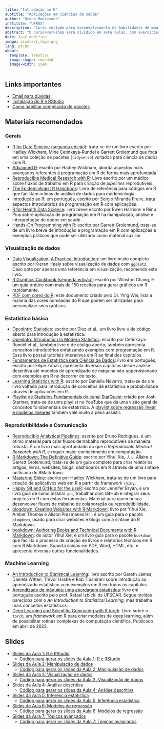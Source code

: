 ```yaml
---
title: "Introdução ao R"
subtitle: "Aplicações em ciências da saúde"
author: "Bruno Montezano"
institute: "UFRGS"
description: "Curso voltado para desenvolvimento de habilidades de manipulação e análise de dados em R para pesquisadores da área da saúde"
abstract: "O curso/workshop será dividido em sete aulas, com exercícios para aplicação dos conceitos aprendidos. Conhecimento básico de estatística e experiência prévia em análise de dados é desejável, mas não obrigatório. Os participantes devem ter conhecimento básico de informática."
date: last-modified
image: assets/r_logo.png
lang: pt-br
about: 
  template: trestles
  image-shape: rounded
  image-width: 15em
---
```


## Links importantes

* [Email para dúvidas](mailto:brunodoyt@gmail.com)
* [Instalação do R e RStudio](instalacao.html)
* [Como habilitar compilação de pacotes](compilacao.html)

## Materiais recomendados

### Gerais

* [R for Data Science (segunda edição)](https://r4ds.hadley.nz/): trata-se de um
livro escrito por Hadley Wickham, Mine Çetinkaya-Rundel e Garrett Grolemund
que foca em uma coleção de pacotes (`tidyverse`) voltados para ciência de dados
com R.
* [Advanced R](http://adv-r.had.co.nz/): escrito por Hadley Wickham, aborda aspectos
mais avançados referentes à programação em R de forma mais aprofundada.
* [Reproducible Medical Research with R](https://www.bookdown.org/pdr_higgins/rmrwr/):
Livro escrito por um médico sobre fluxos de trabalho em R para criação de *pipelines*
reprodutíveis.
* [The Epidemiologist R Handbook](https://epirhandbook.com/en/): Livro de referência para
códigos em R que facilitam rotinas de análise de dados para epidemiologia.
* [Introdução ao R](https://www.lampada.uerj.br/arquivosdb/_book2/): em português,
escrito por
Sergio Miranda Freire, trata aspectos introdutórios da programação em R com
aplicações.
* [R for Health Data Science](https://argoshare.is.ed.ac.uk/healthyr_book/): livro
breve escrito por Ewen Harrison e Riinu Pius sobre aplicação de programação em R
na manipulação, análise e interpretação de dados em saúde.
* [Hands-On Programming with R](https://rstudio-education.github.io/hopr/):
escrito por Garrett Grolemund, trata-se de um livro breve de introdução a
programação em R com aplicações e exemplos práticos que pode ser utilizado
como material auxiliar.

### Visualização de dados

* [Data Visualization: A Practical Introduction](https://socviz.co/): um livro muito
completo escrito por Kieran Healy sobre visualização de dados com `ggplot2`. Caso opte
por apenas uma referência em visualização, recomendo este livro.
* [R Graphics Cookbook (segunda edição)](https://r-graphics.org/): escrito por Winston Chang,
é um guia prático com mais de 150 receitas para gerar gráficos em R rapidamente.
* [PDF com cores do R](https://www.stat.columbia.edu/~tzheng/files/Rcolor.pdf):
este documento criado pelo Dr. Ying Wei, lista a maioria das cores nomeadas do R que podem
ser utilizadas para personalizar seus gráficos.

### Estatística básica

* [OpenIntro Statistics](https://www.openintro.org/book/os/): escrito por Diez et al.,
um livro livre e de código aberto para introdução à estatística.
* [OpenIntro Introduction to Modern Statistics](https://openintro-ims.netlify.app/):
escrito por Cetinkaya-Rundel et al., também livre e de código aberto, também apresenta
conceitos introdutórios enfatizando exemplos com programação em R. Esse livro possui
tutoriais interativos em R ao final dos capítulos.
* [Fundamentos de Estatística para Ciência de Dados](https://filipezabala.com/fdepcdd/):
livro em português, escrito por Filipe Zabala, apresenta diversos capítulos desde
análise descritiva até modelos de aprendizado de máquina não-supervisionado com
exemplos em R no decorrer do texto.
* [Learning Statistics with R](https://learningstatisticswithr.com/book/): escrito
por Danielle Navarro, trata-se de um livro voltado para introdução de conceitos
de estatística e probabilidade através de aplicações em R.
* [Playlist de Statistics Fundamentals do canal StatQuest](https://youtube.com/playlist?list=PLblh5JKOoLUK0FLuzwntyYI10UQFUhsY9):
criado por Josh Starmer, trata-se de uma playlist no YouTube que dá uma visão geral
de conceitos fundamentais de estatística. A [playlist sobre regressão linear e modelos
lineares](https://youtube.com/playlist?list=PLblh5JKOoLUIzaEkCLIUxQFjPIlapw8nU) também vale muito a pena assistir.

### Reprodutibilidade e Comunicação

* [Reproducible Analytical Pipelines](https://rap4mads.eu/): escrito por Bruno Rodrigues,
é um ótimo material para criar fluxos de trabalho reprodutíveis de maneira robusta. É um
livro mais aprofundado do que o *Reproducible Medical Research with R*, e requer maior
conhecimento em computação.
* [R Markdown: The Definitive Guide](https://bookdown.org/yihui/rmarkdown/): escrito
por Yihui Xie, J. J. Allaire e Garrett Grolemund, trata-se de um guia completo para
criar relatórios, artigos, livros, websites, blogs, dashboards em R através de uma
sintaxe unificada do RMarkdown.
* [Mastering Shiny](https://mastering-shiny.org/): escrito por Hadley Wickham,
trata-se de um livro para criação de aplicativos web em R a partir do framework
`shiny`.
* [Happy Git and GitHub for the useR](https://happygitwithr.com//): escrito por
Jennifer Bryan, é um livro guia
de como instalar `git`, trabalhar com GitHub e integrar seus projetos do R com
estas ferramentas. Material para quem busca desenvolver fluxos de trabalho
de colaboração ou reprodutibilidade.
* [blogdown: Creating Websites with R Markdown](https://bookdown.org/yihui/blogdown/):
livro por Yihui Xie, Amber Thomas e Alison Presmanes Hill, é um guia para o pacote
`blogdown`, usado para criar websites e blogs com a sintaxe do R Markdown.
* [bookdown: Authoring Books and Technical Documents with R Markdown](https://bookdown.org/yihui/bookdown/):
do autor Yihui Xie, é um livro guia para o pacote `bookdown`, que facilita o
processo de criação de livros e relatórios técnicos em R com R Markdown.
Suporta saídas em PDF, Word, HTML, etc, e apresenta diversas outras
funcionalidades.

### Machine Learning

* [An Introduction to Statistical Learning](https://www.statlearning.com/): livro
escrito por Gareth James, Daniela Witten, Trevor Hastie e Rob Tibshirani sobre
introdução ao aprendizado estatístico com exemplos em R em todos os capítulos.
* [Aprendizado de máquina: uma abordagem estatística](http://www.rizbicki.ufscar.br/ame/):
livro em português escrito pelo prof. Rafael Izbicki da UFSCAR. Segue moldes parecidos com
o *An Introduction to Statistical Learning*, mas trabalha mais conceitos estatísticos.
* [Deep Learning and Scientific Computing with R torch](https://skeydan.github.io/Deep-Learning-and-Scientific-Computing-with-R-torch/):
Livro sobre o `torch`, um *framework* em R para criar modelos de deep learning, além
de possibilitar rotinas complexas de computação científica. Publicado em abril de 2023.

## Slides

* [Slides da Aula 1: R e RStudio](slides/1_r_e_rstudio/slides_r_e_rstudio.html)
  - [Código para gerar os slides da Aula 1: R e RStudio](https://raw.githubusercontent.com/brunomontezano/r-workshop/main/slides/1_r_rstudio/slides_r_e_rstudio.qmd)

* [Slides da Aula 2: Manipulação de dados](slides/2_manipulacao/slides_manipulacao.html)
  - [Código para gerar os slides da Aula 2: Manipulação de dados](https://raw.githubusercontent.com/brunomontezano/r-workshop/main/slides/2_manipulacao/slides_manipulacao.qmd)
  
* [Slides da Aula 3: Visualização de dados](slides/3_visualizacao/slides_visualizacao.html)
  - [Código para gerar os slides da Aula 3: Visualização de dados](https://raw.githubusercontent.com/brunomontezano/r-workshop/main/slides/3_visualizacao/slides_visualizacao.qmd)
  
* [Slides da Aula 4: Análise descritiva](slides/4_descritiva/slides_descritiva.html)
  - [Código para gerar os slides da Aula 4: Análise descritiva](https://raw.githubusercontent.com/brunomontezano/r-workshop/main/slides/4_descritiva/slides_descritiva.qmd)
  
* [Slides da Aula 5: Inferência estatística](slides/5_inferencia/slides_inferencia.html)
  - [Código para gerar os slides da Aula 5: Inferência estatística](https://raw.githubusercontent.com/brunomontezano/r-workshop/main/slides/5_inferencia/slides_inferencia.qmd)
  
* [Slides da Aula 6: Modelos de regressão](slides/6_regressao/slides_regressao.html)
  - [Código para gerar os slides da Aula 6: Modelos de regressão](https://raw.githubusercontent.com/brunomontezano/r-workshop/main/slides/6_regressao/slides_regressao.qmd)
  
* [Slides da Aula 7: Tópicos avançados](slides/7_topicos_avancados/slides_topicos_avancados.html)
  - [Código para gerar os slides da Aula 7: Tópicos avançados](https://raw.githubusercontent.com/brunomontezano/r-workshop/main/slides/7_topicos_avancados/slides_topicos_avancados.qmd)